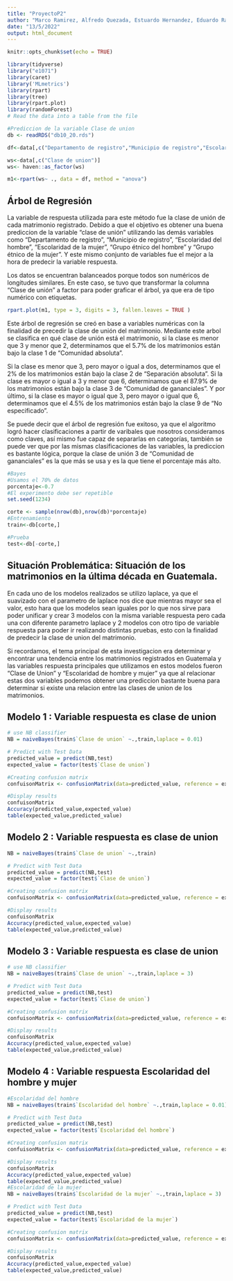 ```yaml
---
title: "ProyectoP2"
author: "Marco Ramirez, Alfredo Quezada, Estuardo Hernandez, Eduardo Ramirez"
date: "13/5/2022"
output: html_document
---
```


```r
knitr::opts_chunk$set(echo = TRUE)

library(tidyverse)
library("e1071")
library(caret)
library('MLmetrics')
library(rpart)
library(tree)
library(rpart.plot)
library(randomForest)
# Read the data into a table from the file

#Prediccion de la variable Clase de union
db <- readRDS("db10_20.rds")

df<-data[,c("Departamento de registro","Municipio de registro","Escolaridad del hombre","Escolaridad de la mujer","Grupo etnico del hombre","Grupo etnico de la mujer", "Clase de union")]

ws<-data[,c("Clase de union")]
ws<- haven::as_factor(ws)

m1<-rpart(ws~ ., data = df, method = "anova")

```

## Árbol de Regresión

La variable de respuesta utilizada para este método fue la clase de unión de cada matrimonio registrado. Debido a que el objetivo es obtener una buena prediccion de la variable "clase de unión" utilizando las demás variables como "Departamento de registro", "Municipio de registro", "Escolaridad del hombre", "Escolaridad de la mujer", "Grupo étnico del hombre" y "Grupo étnico de la mujer". Y este mismo conjunto de variables fue el mejor a la hora de predecir la variable respuesta.


Los datos se encuentran balanceados porque todos son numéricos de longitudes similares.
En este caso, se tuvo que transformar la columna "Clase de unión" a factor para poder graficar el árbol, ya que era de tipo numérico con etiquetas.

```r
rpart.plot(m1, type = 3, digits = 3, fallen.leaves = TRUE )
```

Este árbol de regresión se creó en base a variables numéricas con la finalidad de precedir la clase de unión del matrimonio. Mediante este arbol se clasifica en qué clase de unión está el matrimonio, si la clase es menor que 3 y menor que 2, determinamos que el 5.7% de los matrimonios están bajo la clase 1 de "Comunidad absoluta".

Si la clase es menor que 3, pero mayor o igual a dos, determinamos que el 2% de los matrimonios están bajo la clase 2 de "Separación absoluta". Si la clase es mayor o igual a 3 y menor que 6, determinamos que el 87.9% de los matrimonios están bajo la clase 3 de "Comunidad de gananciales". Y por último, si la clase es mayor o igual que 3, pero mayor o igual que 6, determinamos que el 4.5% de los matrimonios están bajo la clase 9 de "No especificado".

Se puede decir que el árbol de regresión fue exitoso, ya que el algoritmo logró hacer clasificaciones a partir de varibales que nosotros consideramos como claves, así mismo fue capaz de separarlas en categorías, también se puede ver que por las mismas clasificaciones de las variables, la prediccion es bastante lógica, porque la clase de unión 3 de "Comunidad de gananciales" es la que más se usa y es la que tiene el porcentaje más alto.

```r
#Bayes 
#Usamos el 70% de datos
porcentaje<-0.7
#El experimento debe ser repetible
set.seed(1234)

corte <- sample(nrow(db),nrow(db)*porcentaje)
#Entrenamiento
train<-db[corte,]

#Prueba
test<-db[-corte,]
```

## Situación Problemática: Situación de los matrimonios en la última década en Guatemala.

En cada uno de los modelos realizados se utilizo laplace, ya que el suavizado con el parametro de laplace nos dice que mientras mayor sea el valor, esto hara que los modelos sean iguales por lo que nos sirve para poder unificar y crear 3 modelos con la misma variable respuesta pero cada una con diferente parametro laplace y 2 modelos con otro tipo de variable respuesta para poder ir realizando distintas pruebas, esto con la finalidad de predecir la clase de union del matrimonio.

Si recordamos, el tema principal de esta investigacion era determinar y encontrar una tendencia entre los matrimonios registrados en Guatemala y las variables respuesta principales que utilizamos en estos modelos fueron "Clase de Union" y "Escolaridad de hombre y mujer" ya que al relacionar estas dos variables podemos obtener una prediccion bastante buena para determinar si existe una relacion entre las clases de union de los matrimonios.


## Modelo 1 : Variable respuesta es clase de union

```r

# use NB classifier
NB = naiveBayes(train$`Clase de union` ~.,train,laplace = 0.01)

# Predict with Test Data
predicted_value = predict(NB,test)
expected_value = factor(test$`Clase de union`)

#Creating confusion matrix
confuisonMatrix <- confusionMatrix(data=predicted_value, reference = expected_value)

#Display results 
confuisonMatrix
Accuracy(predicted_value,expected_value)
table(expected_value,predicted_value)

```

## Modelo 2 : Variable respuesta es clase de union

```r

NB = naiveBayes(train$`Clase de union` ~.,train)

# Predict with Test Data
predicted_value = predict(NB,test)
expected_value = factor(test$`Clase de union`)

#Creating confusion matrix
confuisonMatrix <- confusionMatrix(data=predicted_value, reference = expected_value)

#Display results 
confuisonMatrix
Accuracy(predicted_value,expected_value)
table(expected_value,predicted_value)

```

## Modelo 3 : Variable respuesta es clase de union

```r

# use NB classifier
NB = naiveBayes(train$`Clase de union` ~.,train,laplace = 3)

# Predict with Test Data
predicted_value = predict(NB,test)
expected_value = factor(test$`Clase de union`)

#Creating confusion matrix
confuisonMatrix <- confusionMatrix(data=predicted_value, reference = expected_value)

#Display results 
confuisonMatrix
Accuracy(predicted_value,expected_value)
table(expected_value,predicted_value)


```

## Modelo 4 : Variable respuesta Escolaridad del hombre y mujer

```r

#Escolaridad del hombre
NB = naiveBayes(train$`Escolaridad del hombre` ~.,train,laplace = 0.01)

# Predict with Test Data
predicted_value = predict(NB,test)
expected_value = factor(test$`Escolaridad del hombre`)

#Creating confusion matrix
confuisonMatrix <- confusionMatrix(data=predicted_value, reference = expected_value)

#Display results 
confuisonMatrix
Accuracy(predicted_value,expected_value)
table(expected_value,predicted_value)
#Escolaridad de la mujer
NB = naiveBayes(train$`Escolaridad de la mujer` ~.,train,laplace = 3)

# Predict with Test Data
predicted_value = predict(NB,test)
expected_value = factor(test$`Escolaridad de la mujer`)

#Creating confusion matrix
confuisonMatrix <- confusionMatrix(data=predicted_value, reference = expected_value)

#Display results 
confuisonMatrix
Accuracy(predicted_value,expected_value)
table(expected_value,predicted_value)

```

